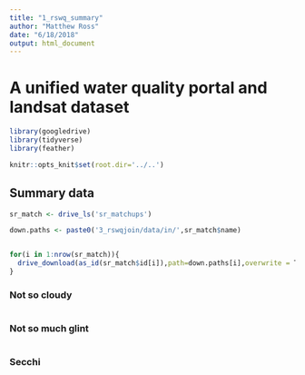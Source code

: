 ```yaml
---
title: "1_rswq_summary"
author: "Matthew Ross"
date: "6/18/2018"
output: html_document
---
```



# A unified water quality portal and landsat dataset

```r
library(googledrive)
library(tidyverse)
library(feather)

knitr::opts_knit$set(root.dir='../..')

```

## Summary data

```r
sr_match <- drive_ls('sr_matchups')

down.paths <- paste0('3_rswqjoin/data/in/',sr_match$name)


for(i in 1:nrow(sr_match)){
  drive_download(as_id(sr_match$id[i]),path=down.paths[i],overwrite = T)
}


```



### Not so cloudy

```r

```



### Not so much glint

```r

```



### Secchi 


